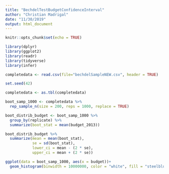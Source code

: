 ```yaml
---
title: "BechdelTestBudgetConfidenceInterval"
author: "Christian Madrigal"
date: "11/30/2019"
output: html_document
---
```


```r
knitr::opts_chunk$set(echo = TRUE)
```

```r
library(dplyr)
library(ggplot2)
library(readr)
library(tidyverse)
library(infer)

```

```r
completedata <- read.csv(file="bechdelSampleNEW.csv", header = TRUE)
```

```r
set.seed(42)

completedata <- as.tbl(completedata)

boot_samp_1000 <- completedata %>% 
  rep_sample_n(size = 200, reps = 1000, replace = TRUE)
```




```r
boot_distrib_budget <- boot_samp_1000 %>% 
  group_by(replicate) %>% 
  summarize(boot_stat = mean(budget_2013))
```

```r
boot_distrib_budget %>% 
  summarize(mean = mean(boot_stat), 
            se = sd(boot_stat), 
            lower_ci = mean - (2 * se), 
            upper_ci = mean + (2 * se))
```

```r
ggplot(data = boot_samp_1000, aes(x = budget))+ 
  geom_histogram(binwidth = 10000000, color = "white", fill = "steelblue") +labs(title="Bootstrap Distribution for Mean Budget for the 200 Cases ", x="2013 US Dollars", y="Count")

```





